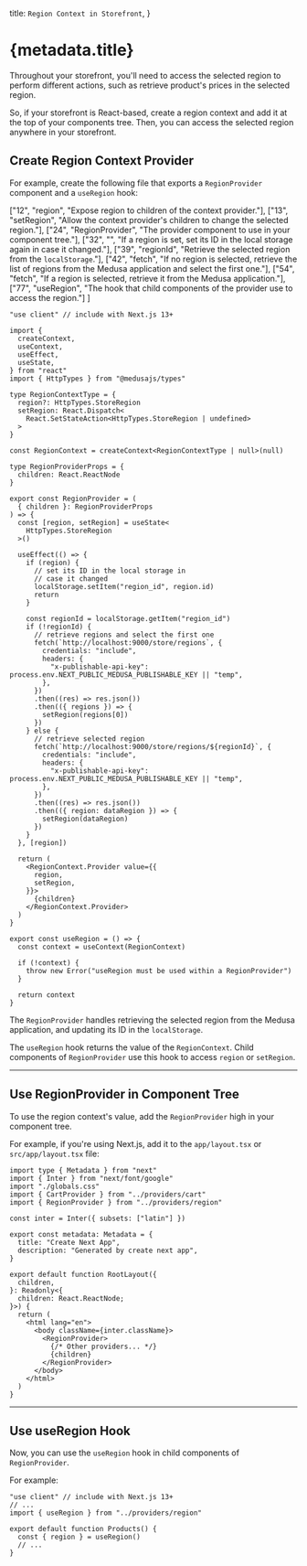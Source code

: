 
  title: `Region Context in Storefront`,
}

# {metadata.title}

Throughout your storefront, you'll need to access the selected region to perform different actions, such as retrieve product's prices in the selected region.

So, if your storefront is React-based, create a region context and add it at the top of your components tree. Then, you can access the selected region anywhere in your storefront.

## Create Region Context Provider

For example, create the following file that exports a `RegionProvider` component and a `useRegion` hook:

  ["12", "region", "Expose region to children of the context provider."],
  ["13", "setRegion", "Allow the context provider's children to change the selected region."],
  ["24", "RegionProvider", "The provider component to use in your component tree."],
  ["32", "", "If a region is set, set its ID in the local storage again in case it changed."],
  ["39", "regionId", "Retrieve the selected region from the `localStorage`."],
  ["42", "fetch", "If no region is selected, retrieve the list of regions from the Medusa application and select the first one."],
  ["54", "fetch", "If a region is selected, retrieve it from the Medusa application."],
  ["77", "useRegion", "The hook that child components of the provider use to access the region."]
]

```tsx highlights={highlights}
"use client" // include with Next.js 13+

import { 
  createContext, 
  useContext, 
  useEffect, 
  useState,
} from "react"
import { HttpTypes } from "@medusajs/types"

type RegionContextType = {
  region?: HttpTypes.StoreRegion
  setRegion: React.Dispatch<
    React.SetStateAction<HttpTypes.StoreRegion | undefined>
  >
}

const RegionContext = createContext<RegionContextType | null>(null)

type RegionProviderProps = {
  children: React.ReactNode
}

export const RegionProvider = (
  { children }: RegionProviderProps
) => {
  const [region, setRegion] = useState<
    HttpTypes.StoreRegion
  >()

  useEffect(() => {
    if (region) {
      // set its ID in the local storage in
      // case it changed
      localStorage.setItem("region_id", region.id)
      return
    }

    const regionId = localStorage.getItem("region_id")
    if (!regionId) {
      // retrieve regions and select the first one
      fetch(`http://localhost:9000/store/regions`, {
        credentials: "include",
        headers: {
          "x-publishable-api-key": process.env.NEXT_PUBLIC_MEDUSA_PUBLISHABLE_KEY || "temp",
        },
      })
      .then((res) => res.json())
      .then(({ regions }) => {
        setRegion(regions[0])
      })
    } else {
      // retrieve selected region
      fetch(`http://localhost:9000/store/regions/${regionId}`, {
        credentials: "include",
        headers: {
          "x-publishable-api-key": process.env.NEXT_PUBLIC_MEDUSA_PUBLISHABLE_KEY || "temp",
        },
      })
      .then((res) => res.json())
      .then(({ region: dataRegion }) => {
        setRegion(dataRegion)
      })
    }
  }, [region])

  return (
    <RegionContext.Provider value={{
      region,
      setRegion,
    }}>
      {children}
    </RegionContext.Provider>
  )
}

export const useRegion = () => {
  const context = useContext(RegionContext)

  if (!context) {
    throw new Error("useRegion must be used within a RegionProvider")
  }

  return context
}
```

The `RegionProvider` handles retrieving the selected region from the Medusa application, and updating its ID in the `localStorage`.

The `useRegion` hook returns the value of the `RegionContext`. Child components of `RegionProvider` use this hook to access `region` or `setRegion`.

---

## Use RegionProvider in Component Tree

To use the region context's value, add the `RegionProvider` high in your component tree.

For example, if you're using Next.js, add it to the `app/layout.tsx` or `src/app/layout.tsx` file:

```tsx title="app/layout.tsx" collapsibleLines="1-14" highlights={[["22"]]}
import type { Metadata } from "next"
import { Inter } from "next/font/google"
import "./globals.css"
import { CartProvider } from "../providers/cart"
import { RegionProvider } from "../providers/region"

const inter = Inter({ subsets: ["latin"] })

export const metadata: Metadata = {
  title: "Create Next App",
  description: "Generated by create next app",
}

export default function RootLayout({
  children,
}: Readonly<{
  children: React.ReactNode;
}>) {
  return (
    <html lang="en">
      <body className={inter.className}>
        <RegionProvider>
          {/* Other providers... */}
          {children}
        </RegionProvider>
      </body>
    </html>
  )
}
```

---

## Use useRegion Hook

Now, you can use the `useRegion` hook in child components of `RegionProvider`.

For example:

```tsx
"use client" // include with Next.js 13+
// ...
import { useRegion } from "../providers/region"

export default function Products() {
  const { region } = useRegion()
  // ...
}
```
